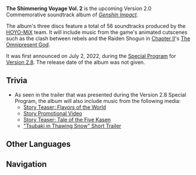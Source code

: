 {{Upcoming}}
{{See also|The Shimmering Voyage}}
<!--{{SoundtrackTabs}}-->
{{Album Infobox
|image       = The Shimmering Voyage Vol 2.png
|type        = Original Game Soundtracks
|releaseDate = 
|length      = 56 tracks
|spotify     = 
|youtube     = 
|previous    = [[Millelith's Watch]]
|next        =
}}
'''The Shimmering Voyage Vol. 2''' is the upcoming Version 2.0 Commemorative soundtrack album of ''[[Genshin Impact]]''.

The album's three discs feature a total of 56 soundtracks produced by the [[HOYO-MiX]] team. It will include music from the game's animated cutscenes such as the clash between rebels and the Raiden Shogun in [[Chapter II]]'s [[The Omnipresent God]].

It was first announced on July 2, 2022, during the [[Special Program]] for [[Version 2.8]]. The release date of the album was not given.
<!--
==Tracks==
===Disc 1 - "Title"===
{{Soundtracks by Category Table|The Shimmering Voyage Vol. 2 Disc 1 Soundtracks|hidealbum=1}}

===Disc 2 - "Title"===
{{Soundtracks by Category Table|The Shimmering Voyage Vol. 2 Disc 2 Soundtracks|hidealbum=1|noplayer=1}}

===Disc 3 - "Title"===
{{Soundtracks by Category Table|The Shimmering Voyage Vol. 2 Disc 3 Soundtracks|hidealbum=1|noplayer=1}}

==Production Credits==
{| class="wikitable" style="text-align:left; height:0.5em"
! Position
! Staff
|-
! Production
| HOYO-MiX
|}

==Media==
<gallery hideaddbutton="true" captionalign="center">
</gallery>
-->
==Trivia==
* As seen in the trailer that was presented during the Version 2.8 Special Program, the album will also include music from the following media:
** [https://youtu.be/sHshbPUOXo4 Story Teaser: Flavors of the World]
** [https://youtu.be/nU0MnCpsUD4 Story Promotional Video]
** [https://youtu.be/bVDDhl26Q0I Story Teaser: Tale of the Five Kasen]
** [https://youtu.be/rAlymhPyKhQ "Tsubaki in Thawing Snow" Short Trailer]
==Other Languages==
{{Other Languages
|en      = The Shimmering Voyage Vol. 2
|zhs     = 珍珠之歌 2
|zhs_rm  = Zhēnzhū zhī Gē
|zht     = 珍珠之歌 2
|zht_rm  = Zhēnzhū zhī Gē
|zh_tl   = Song of the Pearl 2
|ja      = 真珠の歌 2
|ja_rm   = Shinju no Uta
|ja_tl   = Song of the Pearl 2
|ko      = 진주의 노래 2
|ko_rm   = Jinju-ui Norae I
|ko_tl   = Song of the Pearl 2
}}
<!--
==References==
{{Reflist}}
-->

==Navigation==
{{Lore Navbox}}